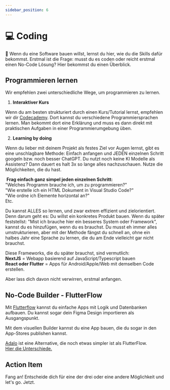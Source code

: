 ```yaml
---
sidebar_position: 6
---
```


# 💻 Coding

<Callout>
  🤯 Wenn du eine Software bauen willst, lernst du hier, wie du die Skills dafür bekommst.
</Callout>
Erstmal ist die Frage: musst du es coden oder reicht erstmal einen No-Code Lösung? Hier bekommst du einen Überblick.

## Programmieren lernen

Wir empfehlen zwei unterschiedliche Wege, um programmieren zu lernen.

1. **Interaktiver Kurs**

Wenn du am besten strukturiert durch einen Kurs/Tutorial lernst, empfehlen wir dir [Codecademy](codecademy.com/). Dort kannst du verschiedene Programmiersprachen lernen. Man bekommt dort eine Erklärung und muss es dann direkt mit praktischen Aufgaben in einer Programmierumgebung üben.

2. **Learning by doing**

Wenn du lieber mit deinem Projekt als festes Ziel vor Augen lernst, gibt es eine unschlagbare Methode: Einfach anfangen und JEDEN einzelnen Schritt googeln bzw. noch besser ChatGPT. Du nutzt noch keine KI Modelle als Assistenz? Dann dauert es halt 3x so lange alles nachzuschauen. Nutze die Möglichkeiten, die du hast.

‍
**Frag einfach ganz simpel jeden einzelnen Schritt:**\
"Welches Programm brauche ich, um zu programmieren?"\
"Wie erstelle ich ein HTML Dokument in Visual Studio Code?"\
"Wie ordne ich Elemente horizontal an?"\
Etc.

Du kannst ALLES so lernen, und zwar extrem effizient und zielorientiert. Denn darum geht es: Du willst ein konkretes Produkt bauen. Wenn du später feststellst: "Mist ich brauche hier ein besseres System oder Framework", kannst du es hinzufügen, wenn du es brauchst. Du musst eh immer alles umstrukturieren, aber mit der Methode fängst du schnell an, ohne ein halbes Jahr eine Sprache zu lernen, die du am Ende vielleicht gar nicht brauchst.

Diese Frameworks, die du später brauchst, sind vermutlich:\
**NextJS** = Webapp basierend auf JavaScript/Typescript bauen\
**‍React oder Flutter** = Apps für Android/Apple/Web mit demselben Code erstellen.

Aber lass dich davon nicht verwirren, erstmal anfangen.

## No-Code Builder - FlutterFlow

Mit [Flutterflow](https://flutterflow.io/) kannst du einfache Apps mit Logik und Datenbanken aufbauen. Du kannst sogar dein Figma Design importieren als Ausgangspunkt.

Mit dem visuellen Builder kannst du eine App bauen, die du sogar in den App-Stores publishen kannst.

[Adalo](https://www.adalo.com/) ist eine Alternative, die noch etwas simpler ist als FlutterFlow.\
[Hier die Unterschiede.](https://www.youtube.com/watch?v=HNwSEo0PBQ4)

## Action Item

Fang an! Entscheide dich für eine der drei oder eine andere Möglichkeit und let's go. Jetzt.
